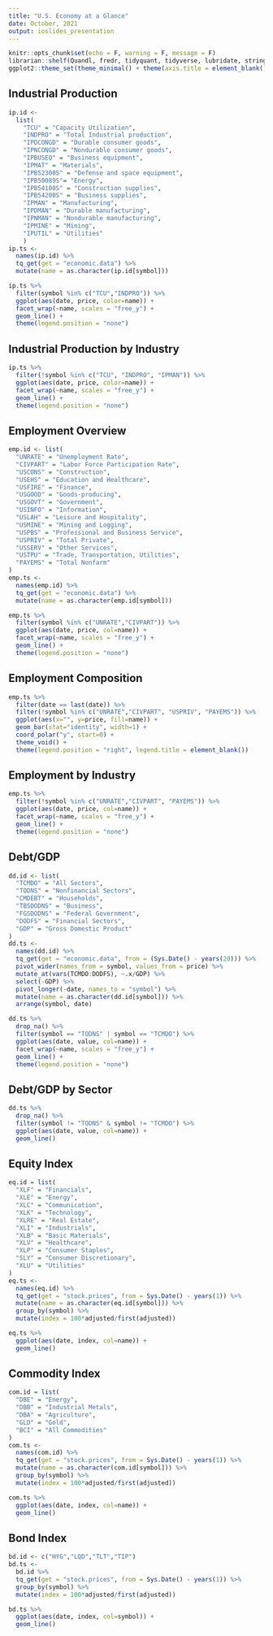 ```yaml
---
title: "U.S. Economy at a Glance"
date: October, 2021
output: ioslides_presentation
---
```


```r
knitr::opts_chunk$set(echo = F, warning = F, message = F)
librarian::shelf(Quandl, fredr, tidyquant, tidyverse, lubridate, stringr)
ggplot2::theme_set(theme_minimal() + theme(axis.title = element_blank(), legend.title = element_blank(), legend.position = "bottom"))
```

## Industrial Production

```r
ip.id <- 
  list(
    "TCU" = "Capacity Utilization",
    "INDPRO" = "Total Industrial production",
    "IPDCONGD" = "Durable consumer goods", 
    "IPNCONGD" = "Nondurable consumer goods", 
    "IPBUSEQ" = "Business equipment", 
    "IPMAT" = "Materials", 
    "IPB52300S" = "Defense and space equipment", 
    "IPB50089S"= "Energy", 
    "IPB54100S" = "Construction supplies", 
    "IPB54200S" = "Business supplies",
    "IPMAN" = "Manufacturing", 
    "IPDMAN" = "Durable manufacturing", 
    "IPNMAN" = "Nondurable manufacturing", 
    "IPMINE" = "Mining", 
    "IPUTIL" = "Utilities"
    ) 
ip.ts <-
  names(ip.id) %>% 
  tq_get(get = "economic.data") %>% 
  mutate(name = as.character(ip.id[symbol])) 
```

```r
ip.ts %>% 
  filter(symbol %in% c("TCU","INDPRO")) %>% 
  ggplot(aes(date, price, color=name)) + 
  facet_wrap(~name, scales = "free_y") +
  geom_line() +
  theme(legend.position = "none")
```

## Industrial Production by Industry

```r
ip.ts %>% 
  filter(!symbol %in% c("TCU", "INDPRO", "IPMAN")) %>% 
  ggplot(aes(date, price, color=name)) + 
  facet_wrap(~name, scales = "free_y") +
  geom_line() +
  theme(legend.position = "none")
```

## Employment Overview

```r
emp.id <- list(
  "UNRATE" = "Unemployment Rate",
  "CIVPART" = "Labor Force Participation Rate",
  "USCONS" = "Construction", 
  "USEHS" = "Education and Healthcare", 
  "USFIRE" = "Finance", 
  "USGOOD" = "Goods-producing", 
  "USGOVT" = "Government", 
  "USINFO" = "Information",
  "USLAH" = "Leisure and Hospitality", 
  "USMINE" = "Mining and Logging", 
  "USPBS" = "Professional and Business Service", 
  "USPRIV" = "Total Private", 
  "USSERV" = "Other Services", 
  "USTPU" = "Trade, Transportation, Utilities", 
  "PAYEMS" = "Total Nonfarm"
) 
emp.ts <- 
  names(emp.id) %>% 
  tq_get(get = "economic.data") %>% 
  mutate(name = as.character(emp.id[symbol])) 
```

```r
emp.ts %>% 
  filter(symbol %in% c("UNRATE","CIVPART")) %>% 
  ggplot(aes(date, price, col=name)) +
  facet_wrap(~name, scales = "free_y") +
  geom_line() +
  theme(legend.position = "none")
```

## Employment Composition

```r
emp.ts %>% 
  filter(date == last(date)) %>% 
  filter(!symbol %in% c("UNRATE","CIVPART", "USPRIV", "PAYEMS")) %>% 
  ggplot(aes(x="", y=price, fill=name)) +
  geom_bar(stat="identity", width=1) +
  coord_polar("y", start=0) +
  theme_void() + 
  theme(legend.position = "right", legend.title = element_blank()) 
```

## Employment by Industry

```r
emp.ts %>% 
  filter(!symbol %in% c("UNRATE","CIVPART", "PAYEMS")) %>%
  ggplot(aes(date, price, col=name)) + 
  facet_wrap(~name, scales = "free_y") +
  geom_line() +
  theme(legend.position = "none") 
```

## Debt/GDP

```r
dd.id <- list(
  "TCMDO" = "All Sectors",
  "TODNS" = "Nonfinancial Sectors", 
  "CMDEBT" = "Households",
  "TBSDODNS" = "Business",
  "FGSDODNS" = "Federal Government", 
  "DODFS" = "Financial Sectors",
  "GDP" = "Gross Domestic Product"
)
dd.ts <- 
  names(dd.id) %>% 
  tq_get(get = "economic.data", from = (Sys.Date() - years(20))) %>% 
  pivot_wider(names_from = symbol, values_from = price) %>% 
  mutate_at(vars(TCMDO:DODFS), ~.x/GDP) %>% 
  select(-GDP) %>% 
  pivot_longer(-date, names_to = "symbol") %>% 
  mutate(name = as.character(dd.id[symbol])) %>% 
  arrange(symbol, date)
```

```r
dd.ts %>% 
  drop_na() %>% 
  filter(symbol == "TODNS" | symbol == "TCMDO") %>% 
  ggplot(aes(date, value, col=name)) +
  facet_wrap(~name, scales = "free_y") +
  geom_line() +
  theme(legend.position = "none")
```

## Debt/GDP by Sector

```r
dd.ts %>% 
  drop_na() %>% 
  filter(symbol != "TODNS" & symbol != "TCMDO") %>% 
  ggplot(aes(date, value, col=name)) +
  geom_line()
```


## Equity Index

```r
eq.id = list(
  "XLF" = "Financials", 
  "XLE" = "Energy", 
  "XLC" = "Communication",
  "XLK" = "Technology",
  "XLRE" = "Real Estate",
  "XLI" = "Industrials",
  "XLB" = "Basic Materials",
  "XLV" = "Healthcare",
  "XLP" = "Consumer Staples", 
  "SLY" = "Consumer Discretionary",
  "XLU" = "Utilities"
)
eq.ts <- 
  names(eq.id) %>% 
  tq_get(get = "stock.prices", from = Sys.Date() - years(1)) %>% 
  mutate(name = as.character(eq.id[symbol])) %>% 
  group_by(symbol) %>% 
  mutate(index = 100*adjusted/first(adjusted)) 
```

```r
eq.ts %>% 
  ggplot(aes(date, index, col=name)) + 
  geom_line() 
```

## Commodity Index

```r
com.id = list(
  "DBE" = "Energy", 
  "DBB" = "Industrial Metals", 
  "DBA" = "Agriculture",
  "GLD" = "Gold",
  "BCI" = "All Commodities"
)
com.ts <- 
  names(com.id) %>% 
  tq_get(get = "stock.prices", from = Sys.Date() - years(1)) %>% 
  mutate(name = as.character(com.id[symbol])) %>% 
  group_by(symbol) %>% 
  mutate(index = 100*adjusted/first(adjusted)) 
```

```r
com.ts %>% 
  ggplot(aes(date, index, col=name)) + 
  geom_line() 
```

## Bond Index


```r
bd.id <- c("HYG","LQD","TLT","TIP")
bd.ts <- 
  bd.id %>% 
  tq_get(get = "stock.prices", from = Sys.Date() - years(1)) %>% 
  group_by(symbol) %>% 
  mutate(index = 100*adjusted/first(adjusted)) 
```

```r
bd.ts %>% 
  ggplot(aes(date, index, col=symbol)) + 
  geom_line() 
```
